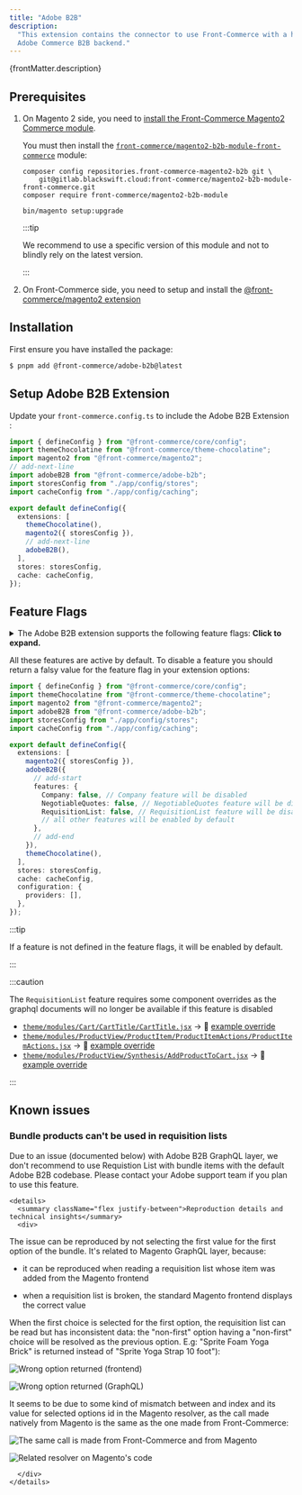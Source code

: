 ```yaml
---
title: "Adobe B2B"
description:
  "This extension contains the connector to use Front-Commerce with a headless
  Adobe Commerce B2B backend."
---
```


<p>{frontMatter.description}</p>

## Prerequisites

1. On Magento 2 side, you need to
   [install the Front-Commerce Magento2 Commerce module](/docs/2.x/magento2/commerce#magento2-commerce-module-installation).

   You must then install the
   [`front-commerce/magento2-b2b-module-front-commerce`](https://gitlab.blackswift.cloud/front-commerce/magento2-b2b-module-front-commerce)
   module:

   ```shell
   composer config repositories.front-commerce-magento2-b2b git \
       git@gitlab.blackswift.cloud:front-commerce/magento2-b2b-module-front-commerce.git
   composer require front-commerce/magento2-b2b-module

   bin/magento setup:upgrade
   ```

   :::tip

   We recommend to use a specific version of this module and not to blindly rely
   on the latest version.

   :::

2. On Front-Commerce side, you need to setup and install the
   [@front-commerce/magento2 extension](/docs/3.x/extensions/magento2)

## Installation

First ensure you have installed the package:

```bash
$ pnpm add @front-commerce/adobe-b2b@latest
```

## Setup Adobe B2B Extension

Update your `front-commerce.config.ts` to include the Adobe B2B Extension :

```typescript title="front-commerce.config.ts"
import { defineConfig } from "@front-commerce/core/config";
import themeChocolatine from "@front-commerce/theme-chocolatine";
import magento2 from "@front-commerce/magento2";
// add-next-line
import adobeB2B from "@front-commerce/adobe-b2b";
import storesConfig from "./app/config/stores";
import cacheConfig from "./app/config/caching";

export default defineConfig({
  extensions: [
    themeChocolatine(),
    magento2({ storesConfig }),
    // add-next-line
    adobeB2B(),
  ],
  stores: storesConfig,
  cache: cacheConfig,
});
```

## Feature Flags

<details>
<summary>The Adobe B2B extension supports the following feature flags: <strong>Click to expand.</strong></summary>

- `Cart` (default: `true`) - Enable the Cart feature
- `Company` (default: `true`) - Enable the Company feature
- `CompanyStructure` (default: `true`) - Enable the CompanyStructure feature
- `NegotiableQuotes` (default: `true`) - Enable the NegotiableQuotes feature
- `RequisitionList` (default: `true`) - Enable the RequisitionList feature
  - ⚠️ Requires component overrides
- `StoreCredit` (default: `true`) - Enable the StoreCredit feature

</details>

All these features are active by default. To disable a feature you should return
a falsy value for the feature flag in your extension options:

```typescript title="front-commerce.config.ts"
import { defineConfig } from "@front-commerce/core/config";
import themeChocolatine from "@front-commerce/theme-chocolatine";
import magento2 from "@front-commerce/magento2";
import adobeB2B from "@front-commerce/adobe-b2b";
import storesConfig from "./app/config/stores";
import cacheConfig from "./app/config/caching";

export default defineConfig({
  extensions: [
    magento2({ storesConfig }),
    adobeB2B({
      // add-start
      features: {
        Company: false, // Company feature will be disabled
        NegotiableQuotes: false, // NegotiableQuotes feature will be disabled
        RequisitionList: false, // RequisitionList feature will be disabled
        // all other features will be enabled by default
      },
      // add-end
    }),
    themeChocolatine(),
  ],
  stores: storesConfig,
  cache: cacheConfig,
  configuration: {
    providers: [],
  },
});
```

:::tip

If a feature is not defined in the feature flags, it will be enabled by default.

:::

:::caution

The `RequisitionList` feature requires some component overrides as the graphql
documents will no longer be available if this feature is disabled

- [`theme/modules/Cart/CartTitle/CartTitle.jsx`](https://gitlab.blackswift.cloud/front-commerce/front-commerce/-/blob/main/packages/adobe-b2b/theme/modules/Cart/CartTitle/CartTitle.jsx)
  → 📎
  [example override](https://gitlab.blackswift.cloud/front-commerce/front-commerce/-/blob/main/packages/theme-chocolatine/theme/modules/Cart/CartTitle/CartTitle.jsx)
- [`theme/modules/ProductView/ProductItem/ProductItemActions/ProductItemActions.jsx`](https://gitlab.blackswift.cloud/front-commerce/front-commerce/-/blob/main/packages/adobe-b2b/theme/modules/ProductView/ProductItem/ProductItemActions/ProductItemActions.jsx)
  → 📎
  [example override](https://gitlab.blackswift.cloud/front-commerce/front-commerce/-/blob/main/packages/theme-chocolatine/theme/modules/ProductView/ProductItem/ProductItemActions/ProductItemActions.jsx)
- [`theme/modules/ProductView/Synthesis/AddProductToCart.jsx`](https://gitlab.blackswift.cloud/front-commerce/front-commerce/-/blob/main/packages/adobe-b2b/theme/modules/ProductView/Synthesis/AddProductToCart.jsx)
  → 📎
  [example override](https://gitlab.blackswift.cloud/front-commerce/front-commerce/-/blob/main/packages/theme-chocolatine/theme/modules/ProductView/Synthesis/AddProductToCart.jsx)

:::

## Known issues

### Bundle products can't be used in requisition lists

Due to an issue (documented below) with Adobe B2B GraphQL layer, we don't
recommend to use Requistion List with bundle items with the default Adobe B2B
codebase. Please contact your Adobe support team if you plan to use this
feature.

```mdx-code-block
<details>
  <summary className="flex justify-between">Reproduction details and technical insights</summary>
  <div>
```

The issue can be reproduced by not selecting the first value for the first
option of the bundle. It's related to Magento GraphQL layer, because:

- it can be reproduced when reading a requisition list whose item was added from
  the Magento frontend

- when a requisition list is broken, the standard Magento frontend displays the
  correct value

When the first choice is selected for the first option, the requisition list can
be read but has inconsistent data: the "non-first" option having a "non-first"
choice will be resolved as the previous option. E.g: "Sprite Foam Yoga Brick" is
returned instead of "Sprite Yoga Strap 10 foot"):

![Wrong option returned (frontend)](./assets/requisition-list-item-wrong-option-front.png)

![Wrong option returned (GraphQL)](./assets/requisition-list-item-wrong-option-graphql.png)

It seems to be due to some kind of mismatch between and index and its value for
selected options id in the Magento resolver, as the call made natively from
Magento is the same as the one made from Front-Commerce:

![The same call is made from Front-Commerce and from Magento](./assets/requisition-list-same-call.png)

![Related resolver on Magento's code](./assets/requisition-list-magento-code.png)

```mdx-code-block
  </div>
</details>
```

